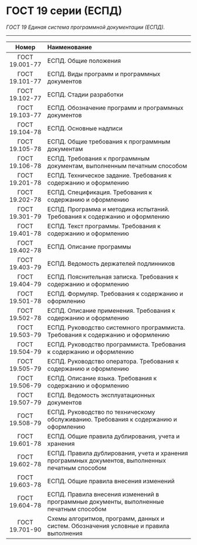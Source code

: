 # ГОСТ 19 серии (ЕСПД)

*ГОСТ 19 Единая система программной документации (ЕСПД).*

---

|Номер| Наименование|
|:---:|:---|
|ГОСТ 19.001-77 | ЕСПД. Общие положения|
|ГОСТ 19.101-77 | ЕСПД. Виды программ и программных документов|
|ГОСТ 19.102-77 | ЕСПД. Стадии разработки|
|ГОСТ 19.103-77 | ЕСПД. Обозначение программ и программных документов|
|ГОСТ 19.104-78 | ЕСПД. Основные надписи|
|ГОСТ 19.105-78 | ЕСПД. Общие требования к программным документам|
|ГОСТ 19.106-78 | ЕСПД. Требования к программным документам, выполненным печатным способом|
|ГОСТ 19.201-78 | ЕСПД. Техническое задание. Требования к содержанию и оформлению|
|ГОСТ 19.202-78 | ЕСПД. Спецификация. Требования к содержанию и оформлению|
|ГОСТ 19.301-79 | ЕСПД. Программа и методика испытаний. Требования к содержанию и оформлению|
|ГОСТ 19.401-78 | ЕСПД. Текст программы. Требования к содержанию и оформлению|
|ГОСТ 19.402-78 | ЕСПД. Описание программы|
|ГОСТ 19.403-79 | ЕСПД. Ведомость держателей подлинников|
|ГОСТ 19.404-79 | ЕСПД. Пояснительная записка. Требования к содержанию и оформлению|
|ГОСТ 19.501-78 | ЕСПД. Формуляр. Требования к содержанию и оформлению|
|ГОСТ 19.502-78 | ЕСПД. Описание применения. Требования к содержанию и оформлению|
|ГОСТ 19.503-79 | ЕСПД. Руководство системного программиста. Требования к содержанию и оформлению|
|ГОСТ 19.504-79 | ЕСПД. Руководство программиста. Требования к содержанию и оформлению|
|ГОСТ 19.505-79 | ЕСПД. Руководство оператора. Требования к содержанию и оформлению|
|ГОСТ 19.506-79 | ЕСПД. Описание языка. Требования к содержанию и оформлению|
|ГОСТ 19.507-79 | ЕСПД. Ведомость эксплуатационных документов|
|ГОСТ 19.508-79 | ЕСПД. Руководство по техническому обслуживанию. Требования к содержанию и оформлению|
|ГОСТ 19.601-78 | ЕСПД. Общие правила дублирования, учета и хранения|
|ГОСТ 19.602-78 | ЕСПД. Правила дублирования, учета и хранения программных документов, выполненных печатным способом|
|ГОСТ 19.603-78 | ЕСПД. Общие правила внесения изменений|
|ГОСТ 19.604-78 | ЕСПД. Правила внесения изменений в программные документы, выполненные печатным способом|
|ГОСТ 19.701-90 | Схемы алгоритмов, программ, данных и систем. Обозначения условные и правила выполнения|